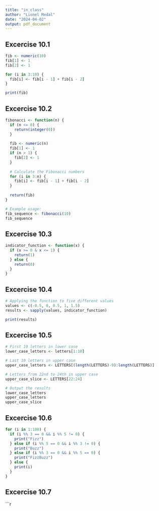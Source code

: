 ```yaml
---
title: "in_class"
author: "Lionel Medal"
date: "2024-04-02"
output: pdf_document
---
```


## Excercise 10.1

```r
fib <- numeric(10)
fib[1] <- 1
fib[2] <- 1

for (i in 3:10) {
  fib[i] <- fib[i - 1] + fib[i - 2]
}

print(fib)
```

## Excercise 10.2

```r
fibonacci <- function(n) {
  if (n <= 0) {
    return(integer(0))  
  }
  
  fib <- numeric(n)
  fib[1] <- 1
  if (n > 1) {
    fib[2] <- 1
  }
  
  # Calculate the Fibonacci numbers
  for (i in 3:n) {
    fib[i] <- fib[i - 1] + fib[i - 2]
  }
  
  return(fib)
}

# Example usage:
fib_sequence <- fibonacci(10)
fib_sequence
```


## Excercise 10.3

```r
indicator_function <- function(x) {
  if (x >= 0 & x <= 1) {
    return(1)
  } else {
    return(0)
  }
}
```

## Excercise 10.4

```r
# Applying the function to five different values
values <- c(-0.5, 0, 0.5, 1, 1.5) 
results <- sapply(values, indicator_function)

print(results)
```

## Excercise 10.5

```r
# First 10 letters in lower case
lower_case_letters <- letters[1:10]

# Last 10 letters in upper case
upper_case_letters <- LETTERS[(length(LETTERS)-9):length(LETTERS)]

# Letters from 22nd to 24th in upper case
upper_case_slice <- LETTERS[22:24]

# Output the results
lower_case_letters
upper_case_letters
upper_case_slice
```

## Excercise 10.6

```r
for (i in 1:100) {
  if (i %% 3 == 0 && i %% 5 != 0) {
    print("Fizz")
  } else if (i %% 5 == 0 && i %% 3 != 0) {
    print("Buzz")
  } else if (i %% 3 == 0 && i %% 5 == 0) {
    print("FizzBuzz")
  } else {
    print(i)
  }
}
```

## Excercise 10.7

```r